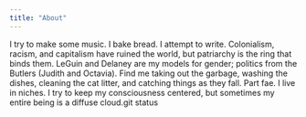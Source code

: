 ```yaml
---
title: "About"
---
```


I try to make some music. I bake bread. I attempt to write. Colonialism, racism, and capitalism have ruined the world, but patriarchy is the ring that binds them. LeGuin and Delaney are my models for gender; politics from the Butlers (Judith and Octavia).  Find me taking out the garbage, washing the dishes, cleaning the cat litter, and catching things as they fall.
Part fae. I live in niches. I try to keep my consciousness centered, but sometimes my entire being is a diffuse cloud.git status